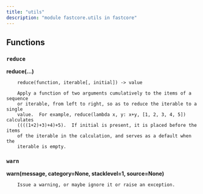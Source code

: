 ```yaml
---
title: "utils"
description: "module fastcore.utils in fastcore"
---
```


## Functions

    
### `reduce`
    
<strong>reduce(...)</strong>
    
        reduce(function, iterable[, initial]) -> value
        
        Apply a function of two arguments cumulatively to the items of a sequence
        or iterable, from left to right, so as to reduce the iterable to a single
        value.  For example, reduce(lambda x, y: x+y, [1, 2, 3, 4, 5]) calculates
        ((((1+2)+3)+4)+5).  If initial is present, it is placed before the items
        of the iterable in the calculation, and serves as a default when the
        iterable is empty.
    
### `warn`
    
<strong>warn(message, category=None, stacklevel=1, source=None)</strong>
    
        Issue a warning, or maybe ignore it or raise an exception.

